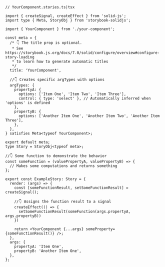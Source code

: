 ```tsx
// YourComponent.stories.ts|tsx

import { createSignal, createEffect } from 'solid-js';
import type { Meta, StoryObj } from 'storybook-solidjs';

import { YourComponent } from './your-component';

const meta = {
  /* 👇 The title prop is optional.
   * See https://storybook.js.org/docs/7.0/solid/configure/overview#configure-story-loading
   * to learn how to generate automatic titles
   */
  title: 'YourComponent',

  //👇 Creates specific argTypes with options
  argTypes: {
    propertyA: {
      options: ['Item One', 'Item Two', 'Item Three'],
      control: { type: 'select' }, // Automatically inferred when 'options' is defined
    },
    propertyB: {
      options: ['Another Item One', 'Another Item Two', 'Another Item Three'],
    },
  },
} satisfies Meta<typeof YourComponent>;

export default meta;
type Story = StoryObj<typeof meta>;

//👇 Some function to demonstrate the behavior
const someFunction = (valuePropertyA, valuePropertyB) => {
  // Makes some computations and returns something
};

export const ExampleStory: Story = {
  render: (args) => {
    const [someFunctionResult, setSomeFunctionResult] = createSignal();
    
    //👇 Assigns the function result to a signal
    createEffect(() => {
      setSomeFunctionResult(someFunction(args.propertyA, args.propertyB))
    })

    return <YourComponent {...args} someProperty={someFunctionResult()} />;
  },
  args: {
    propertyA: 'Item One',
    propertyB: 'Another Item One',
  },
};
```
